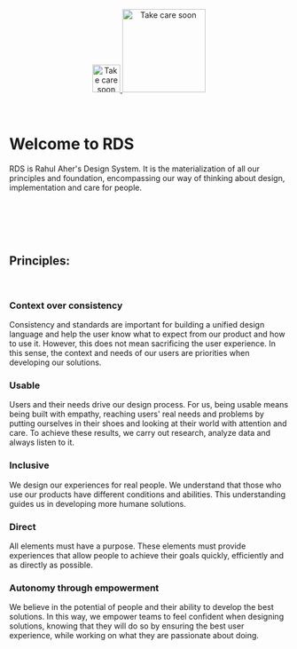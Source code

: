 <Meta title="Foundation/Principles" />

<div align="center" style={{display: 'flex'}}>
    <a href="https://rahulaher.netlify.app">
        <img src="https://rahulaher.netlify.app/img/logo/glyph-black-colored.svg" alt="Take care soon" width="50" />
        <img src="https://rahulaher.netlify.app/img/logo/word-black-colored.svg" alt="Take care soon" width="150" />
    </a>
</div>

<br />
<br />

# Welcome to RDS

RDS is Rahul Aher's Design System. It is the materialization of all our principles and foundation, encompassing our way of thinking about design, implementation and care for people.

<br />
<br />
<br />
<br />

## Principles:
<br />

<div style={{display: 'grid', gridTemplateColumns: '1fr 1fr', columnGap: '64px', rowGap: '64px'}}>
<div>
<h3>Context over consistency</h3>
Consistency and standards are important for building a unified design language and help the user know what to expect from our product and how to use it. However, this does not mean sacrificing the user experience. In this sense, the context and needs of our users are priorities when developing our solutions.
</div>


<div>
<h3>Usable</h3>
Users and their needs drive our design process. For us, being usable means being built with empathy, reaching users' real needs and problems by putting ourselves in their shoes and looking at their world with attention and care. To achieve these results, we carry out research, analyze data and always listen to it.
</div>

<div>
<h3>Inclusive</h3>
We design our experiences for real people. We understand that those who use our products have different conditions and abilities. This understanding guides us in developing more humane solutions.
</div>


<div>
<h3>Direct</h3>
All elements must have a purpose. These elements must provide experiences that allow people to achieve their goals quickly, efficiently and as directly as possible.
</div>


<div>
<h3>Autonomy through empowerment</h3>
We believe in the potential of people and their ability to develop the best solutions. In this way, we empower teams to feel confident when designing solutions, knowing that they will do so by ensuring the best user experience, while working on what they are passionate about doing.
</div>
</div>
